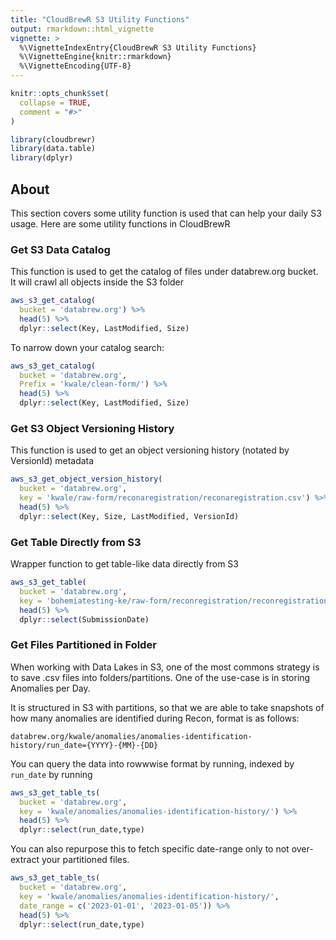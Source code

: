 ```yaml
---
title: "CloudBrewR S3 Utility Functions"
output: rmarkdown::html_vignette
vignette: >
  %\VignetteIndexEntry{CloudBrewR S3 Utility Functions}
  %\VignetteEngine{knitr::rmarkdown}
  %\VignetteEncoding{UTF-8}
---
```


```r
knitr::opts_chunk$set(
  collapse = TRUE,
  comment = "#>"
)
```

```r
library(cloudbrewr)
library(data.table)
library(dplyr)
```


## About

This section covers some utility function is used that can help your daily S3 usage. Here are some utility functions in CloudBrewR

### Get S3 Data Catalog
This function is used to get the catalog of files under databrew.org bucket. It will crawl all objects inside the S3 folder
```r
aws_s3_get_catalog(
  bucket = 'databrew.org') %>% 
  head(5) %>% 
  dplyr::select(Key, LastModified, Size)
```

To narrow down your catalog search:
```r
aws_s3_get_catalog(
  bucket = 'databrew.org',
  Prefix = 'kwale/clean-form/') %>% 
  head(5) %>% 
  dplyr::select(Key, LastModified, Size)
```


### Get S3 Object Versioning History
This function is used to get an object versioning history (notated by VersionId) metadata
```r
aws_s3_get_object_version_history(
  bucket = 'databrew.org', 
  key = 'kwale/raw-form/reconaregistration/reconaregistration.csv') %>% 
  head(5) %>% 
  dplyr::select(Key, Size, LastModified, VersionId)
```


### Get Table Directly from S3
Wrapper function to get table-like data directly from S3
```r
aws_s3_get_table(
  bucket = 'databrew.org', 
  key = 'bohemiatesting-ke/raw-form/reconregistration/reconregistration.csv') %>% 
  head(5) %>% 
  dplyr::select(SubmissionDate)
```

### Get Files Partitioned in Folder
When working with Data Lakes in S3, one of the most commons strategy is to save .csv files into folders/partitions. One of the use-case is in storing Anomalies per Day. 

It is structured in S3 with partitions, so that we are able to take snapshots of how many anomalies are identified during Recon, format is as follows:

`databrew.org/kwale/anomalies/anomalies-identification-history/run_date={YYYY}-{MM}-{DD}`

You can query the data into rowwwise format by running, indexed by `run_date` by running
```r
aws_s3_get_table_ts(
  bucket = 'databrew.org', 
  key = 'kwale/anomalies/anomalies-identification-history/') %>% 
  head(5) %>% 
  dplyr::select(run_date,type)
```

You can also repurpose this to fetch specific date-range only to not over-extract your partitioned files.
```r
aws_s3_get_table_ts(
  bucket = 'databrew.org', 
  key = 'kwale/anomalies/anomalies-identification-history/',
  date_range = c('2023-01-01', '2023-01-05')) %>% 
  head(5) %>% 
  dplyr::select(run_date,type)
```

